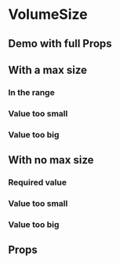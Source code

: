 
<Meta title="Components/VolumeSize" />

# VolumeSize

## Demo with full Props

<Canvas>
  <Story name="Demo">
    <VolumeSize
      maxLabel="max"
      maxSize={40}
      minLabel="min"
      minSize={0}
      requiredLabel="required"
      title="Demo"
      unit="GB"
      value={20}
    />
  </Story>
</Canvas>

## With a max size

### In the range

<Canvas>
  <Story name="In the range">
    <VolumeSize
      maxSize={70}
      minSize={30}
      title="In the range"
      unit="KB"
      value={40}
    />
  </Story>
</Canvas>

### Value too small

<Canvas>
  <Story name="With max size - Value too small">
    <VolumeSize minSize={30} maxSize={70} unit="KB" value={20} />
  </Story>
</Canvas>

### Value too big

<Canvas>
  <Story name="With max size - Value too big">
    <VolumeSize minSize={30} maxSize={70} unit="KB" value={80} />
  </Story>
</Canvas>

## With no max size

### Required value

<Canvas>
  <Story name="Without max size - Required">
    <VolumeSize minSize={30} unit="KB" value={30} />
  </Story>
</Canvas>

### Value too small

<Canvas>
  <Story name="Without max size - Value too small">
    <VolumeSize minSize={30} unit="KB" value={20} />
  </Story>
</Canvas>

### Value too big

<Canvas>
  <Story name="Without max size - Value too big">
    <VolumeSize minSize={30} unit="KB" value={40} />
  </Story>
</Canvas>

## Props

<ArgsTable of={VolumeSize} />
